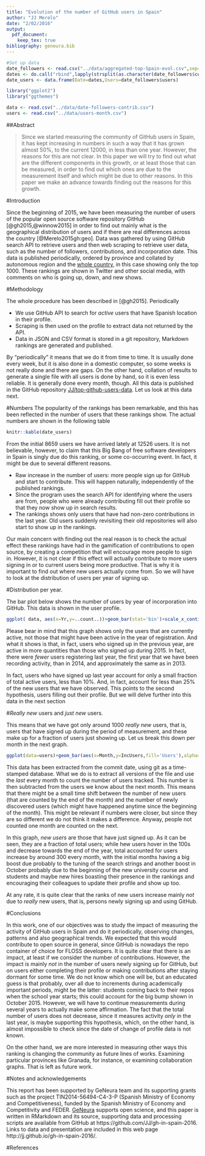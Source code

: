 ```yaml
---
title: "Evolution of the number of GitHub users in Spain"
author: "JJ Merelo"
date: "2/02/2016"
output: 
  pdf_document:
    keep_tex: true
bibliography: geneura.bib
---
```


```r
#Set up data
date_followers <- read.csv("../data/aggregated-top-Spain-evol.csv",sep=";")
dates <- do.call("rbind",lapply(strsplit(as.character(date_followers$commitdate)," "),"[",1))
date_users <- data.frame(Date=dates,Users=date_followers$users)

library("ggplot2")
library("ggthemes")

data <- read.csv("../data/date-followers-contrib.csv")
users <- read.csv("../data/users-month.csv")
```
##Abstract

>Since we started measuring the community of GitHub users in Spain, it has kept increasing in numbers in such a way that it has grown almost 50%, to the current 12000, in less than one year. However, the reasons for this are not clear. In this paper we will try to find out what are the different components in this growth, or at least those that can be measured, in order to find out which ones are due to the measurement itself and which might be due to other reasons. In this paper we make an advance towards finding out the reasons for this growth.

#Introduction

Since the beginning of 2015, we have been measuring the number of users of the popular open source software repository GitHub [@gh2015,@winnow2015] in order to find out mainly what is the geographical distribution of users and if there are real differences across the country [@Merelo2015gh:geo]. Data was gathered by using GitHub search API to retrieve users and then web scraping to retrieve user data, such as the number of followers, contributions, and incorporation date. This data is published periodically, ordered by province and collated by autonomous region and the [whole country](https://github.com/JJ/top-github-users-data/blob/master/formatted/top-alt-Spain.md), in this case showing only the top 1000. These rankings are shown in Twitter and other social media, with comments on who is going up, down, and new shows.

#Methodology

The whole procedure has been described in [@gh2015]. Periodically

- We use GitHub API to search for *active* users that have Spanish location in their profile.
- Scraping is then used on the profile to extract data not returned by the API.
- Data in JSON and CSV format is stored in a git repository, Markdown rankings are generated and published.

By "periodically" it means that we do it from time to time. It is usually done every week, but it is also done in a domestic computer, so some weeks is not really done and there are gaps. On the other hand, collation of results to generate a single file with all users is done by hand, so it is even less reliable. It is generally done every month, though. All this data is published in the GitHub repository [JJ/top-github-users-data](https://github.com/JJ/top-github-users-data). Let us look at this data next.

#Numbers
The popularity of the rankings has been remarkable, and this has been reflected in the number of users that these rankings show. The actual numbers are shown in the following table

```r
knitr::kable(date_users)
```

From the initial 8659 users we have arrived lately at 12526 users. It is not believable, however, to claim that this Big Bang of free software developers in Spain is singly due do this ranking, or some co-occurring event. In fact, it might be due to several different reasons.

- Raw increase in the number of users: more people sign up for GitHub and start to contribute. This will happen naturally, independently of the published rankings.
- Since the program uses the search API for identifying where the users are from, people who were already contributing fill out their profile so that they now show up in search results.
- The rankings shows only users that have had non-zero contributions in the last year. Old users suddenly revisiting their old repositories will also start to show up in the rankings.

Our main concern with finding out the real reason is to check the actual effect these rankings have had in the gamification of contributions to open source, by creating a competition that will encourage more people to sign in. However, it is not clear if this effect will actually contribute to more users signing in or to current users being more productive. That is why it is important to find out where new users actually come from. So we will have to look at the distribution of users per year of signing up.

#Distribution per year.

The bar plot below shows the number of users by year of incorporation into GitHub. This data is shown in the user profile.

```r
ggplot( data, aes(x=Yr,y=..count..))+geom_bar(stat='bin')+scale_x_continuous(breaks=c(2007:2016))+  theme_tufte()
```

Please bear in mind that this graph shows only the users that are currently active, not those that might have been active in the year of registration. And what it shows is that, in fact, users who signed up in the previous year, are active in more quantities than those who signed up during 2015. In fact, there were *fewer* users registering last year, the first year that we have been recording activity, than in 2014, and approximately the same as in 2013.

In fact, users who have signed up last year account for only a small fraction of total active users, less than 10%. And, in fact, account for less than 25% of the new users that we have observed. This points to the second hypothesis, users filling out their profile. But we will delve further into this data in the next section

#*Really new* users and *just new* users.

This means that we have got only around 1000 *really new* users, that is, users that have signed up during the period of measurement, and these make up for a fraction of users just showing up. Let us break this down per month in the next graph.

```r
ggplot(data=users)+geom_bar(aes(x=Month,y=IncUsers,fill='Users'),alpha=.3,stat='identity')+geom_bar(aes(x=Month,y=NewUsers,fill='New Users'),stat='identity')+theme_tufte()+ theme(axis.text.x = element_text(angle = 90, hjust = 1))
```
This data has been extracted from the commit date, using git as a time-stamped database. What we do is to extract all versions of the file and use the *last* every month to count the number of users tracked. This number is then subtracted from the users we know about the next month. This means that there might be a small time shift between the number of new users (that are counted by the end of the month) and the number of newly discovered users (which might have happened anytime since the beginning of the month). This might be relevant if numbers were closer, but since they are so different we do not think it makes a difference. Anyway, people not counted one month are counted on the next.

In this graph, *new users* are those that have just signed up. As it can be seen, they are a fraction of total users; while hew users hover in the 100s and decrease towards the end of the year, total accounted for users increase by around 300 every month, with the initial months having a big boost due probably to the tuning of the search strings and another boost in October probably due to the beginning of the new university course and students and maybe new hires boasting their presence in the rankings and encouraging their colleagues to update their profile and show up too.

At any rate, it is quite clear that the ranks of new users increase mainly *not* due to *really* new users, that is, persons newly signing up and using GitHub.

#Conclusions

In this work, one of our objectives was to study the impact of measuring the activity of GitHub users in Spain and do it periodically, observing changes, patterns and also geographical trends. We expected that this would contribute to open source in general, since GitHub is nowadays the repo container of choice for FLOSS developers. It is quite clear that there is an impact, at least if we consider the number of contributions. However, the impact is mainly *not* in the number of users newly signing up for GitHub, but on users either completing their profile or making contributions after staying dormant for some time. We do not know which one will be, but an educated guess is that probably, over all due to increments during academically important periods, might be the latter: students coming back to their repos when the school year starts; this could account for the big bump shown in October 2015. However, we will have to continue measurements during several years to actually make some affirmation. The fact that the total number of users does not decrease, since it measures activity *only* in the last year, is maybe supporting this hypothesis, which, on the other hand, is almost impossible to check since the date of change of profile data is not known. 

On the other hand, we are more interested in measuring other ways this ranking is changing the community as future lines of works. Examining particular provinces like Granada, for instance, or examining collaboration graphs. That is left as future work. 

#Notes and acknowledgements

This report has been supported by GeNeura team and its supporting grants such as the 
project TIN2014-56494-C4-3-P (Spanish Ministry of Economy and Competitiveness), funded by the Spanish Ministry of Economy and Competitivity and FEDER. [GeNeura](http://geneura.wordpress.com) supports open science, and this paper is written in RMarkdown and its source, supporting data and processing scripts are available from GitHub at https://github.com/JJ/gh-in-spain-2016. Links to data and presentation are included in this web page http://jj.github.io/gh-in-spain-2016/.


#References